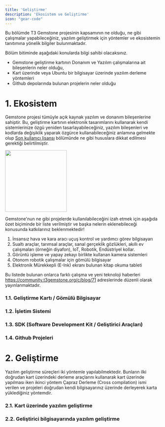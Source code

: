 ```yaml
---
title: 'Geliştirme'
description: 'Ekosistem ve Geliştirme'
icon: "gear-code"
---
```


Bu bölümde T3 Gemstone projesinin kapsamının ne olduğu, ne gibi çalışmalar yapabileceğiniz,
yazılım geliştirmek için yöntemler ve ekosistemin tanıtımına yönelik bilgiler bulunmaktadır.

<Tip>
Bölüm bitiminde aşağıdaki konularda bilgi sahibi olacaksınız.

* Gemstone geliştirme kartının Donanım ve Yazılım çalışmalarına ait bileşenlerin neler olduğu,
* Kart üzerinde veya Ubuntu bir bilgisayar üzerinde yazılım derleme yöntemleri
* Github depolarında bulunan projelerin neler olduğu
</Tip>

# 1. Ekosistem

Gemstone projesi tümüyle açık kaynak yazılım ve donanım bileşenlerine sahiptir. Bu, geliştirme kartının elektronik
tasarımlarını kullanarak kendi sistemlerinize özgü yeniden tasarlayabileceğiniz, yazılım bileşenleri ve kodlarda
değişiklik yaparak özgürce kullanabileceğiniz anlamına gelmekte olup [Son kullanıcı lisansı](./license) bölümünde
ne gibi hususlara dikkat edilmesi gerektiği belirtilmiştir.

<Frame caption="Todo: Büyük resmi gösteren içerik">
  <img height="200" width="200" src="/images/under-construction.png" />
</Frame>

Gemstone'nun ne gibi projelerde kullanılabileceğini izah etmek için aşağıda
özet biçiminde bir liste verilmiştir ve başka nelerin eklenebileceği konusunda 
katkılarınız beklenmektedir!

1. İnsansız hava ve kara aracı uçuş kontrol ve yardımcı görev bilgisayarı
2. Sualtı araçlar, tarımsal araçlar, sanal gerçeklik gözlükleri, akıllı ev çalışmaları (örneğin diyafon), 
   IoT, Robotik, Endüstriyel kollar.
3. Görüntü işleme ve yapay zekayı birlikte kullanan kamera sistemleri
4. Otonom robotik çalışmalar için gömülü bilgisayar 
5. Elektronik Mürekkepli (E-Ink) ekranı bulunan kitap okuma tableti

Bu listede bulunan onlarca farklı çalışma ve yeni teknoloji haberleri https://community.t3gemstone.org/c/blog/71
adreslerinde düzenli olarak yayınlanmaktadır.

### 1.1. Geliştirme Kartı / Gömülü Bilgisayar

### 1.2. İşletim Sistemi

### 1.3. SDK (Software Development Kit / Geliştirici Araçları)

### 1.4. Github Projeleri

# 2. Geliştirme

Yazılım geliştirme süreçleri iki yöntemle yapılabilmektedir. Bunların ilki doğrudan kart üzerindeki derleme araçlarını
kullanarak kart üzerinde yapılması iken ikinci yöntem Çapraz Derleme (Cross compilation) ismi verilen ve projeleri
doğrudan kendi bilgisayarınız üzerinde derleyerek karta yüklediğiniz yöntemdir.

### 2.1. Kart üzerinde yazılım geliştirme

### 2.2. Geliştirici bilgisayarında yazılım geliştirme
